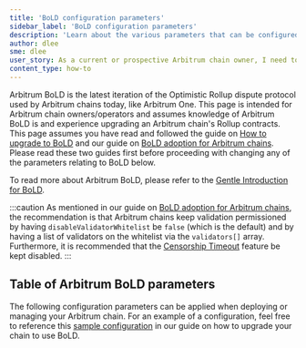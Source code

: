 ```yaml
---
title: 'BoLD configuration parameters'
sidebar_label: 'BoLD configuration parameters'
description: 'Learn about the various parameters that can be configured for Arbitrum BoLD'
author: dlee
sme: dlee
user_story: As a current or prospective Arbitrum chain owner, I need to understand the various configuration parameters with Arbitrum BoLD
content_type: how-to
---
```


<a data-quicklook-from="bold">Arbitrum BoLD</a> is the latest iteration of the Optimistic Rollup dispute
protocol used by Arbitrum chains today, like Arbitrum One. This page is intended for Arbitrum chain owners/operators
and assumes knowledge of Arbitrum BoLD is and experience upgrading an Arbitrum chain's Rollup contracts.
This page assumes you have read and followed the guide on [How to upgrade to BoLD](../../04-maintain-your-chain/05-upgrade-to-bold.mdx)
and our guide on [BoLD adoption for Arbitrum chains](/launch-arbitrum-chain/02-configure-your-chain/common-configurations/bold-adoption-for-arbitrum-chains.mdx).
Please read these two guides first before proceeding with changing any of the parameters relating to
BoLD below.

To read more about Arbitrum BoLD, please refer to the [Gentle Introduction for BoLD](../../../how-arbitrum-works/bold/gentle-introduction.mdx).

:::caution
As mentioned in our guide on [BoLD adoption for Arbitrum chains](/launch-arbitrum-chain/02-configure-your-chain/common-configurations/bold-adoption-for-arbitrum-chains.mdx), the recommendation is that Arbitrum chains keep validation permissioned by having `disableValidatorWhitelist` be `false` (which is the default) and by having a list of validators on the whitelist via the `validators[]` array. Furthermore, it is recommended that the [Censorship Timeout](../../../how-arbitrum-works/03-sequencer.mdx#censorship-timeout) feature be kept disabled.
:::

## Table of Arbitrum BoLD parameters

The following configuration parameters can be applied when deploying or managing your Arbitrum chain. For an example of a configuration, feel free to reference this [sample configuration](/launch-arbitrum-chain/04-maintain-your-chain/05-upgrade-to-bold.mdx#step-2-configure-your-chain-parameters) in our guide on how to upgrade your chain to use BoLD.


<OptionalOrbitCompatibleCLIFlagsPartial />
